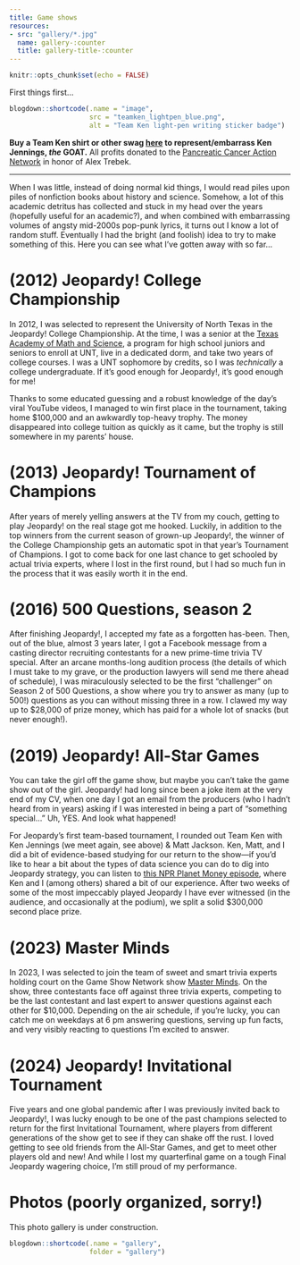 ```yaml
---
title: Game shows
resources: 
- src: "gallery/*.jpg"
  name: gallery-:counter
  title: gallery-title-:counter
---
```


```r
knitr::opts_chunk$set(echo = FALSE)
```

First things first...

```r
blogdown::shortcode(.name = "image",
                    src = "teamken_lightpen_blue.png",
                    alt = "Team Ken light-pen writing sticker badge")
```

**Buy a Team Ken shirt or other swag [here](https://teespring.com/team-ken-4ever) to represent/embarrass Ken Jennings, _the_ GOAT.** All profits donated to the [Pancreatic Cancer Action Network](https://pancan.org) in honor of Alex Trebek.

---

When I was little, instead of doing normal kid things, I would read piles upon piles of nonfiction books about history and science. Somehow, a lot of this academic detritus has collected and stuck in my head over the years (hopefully useful for an academic?), and when combined with embarrassing volumes of angsty mid-2000s pop-punk lyrics, it turns out I know a lot of random stuff. Eventually I had the bright (and foolish) idea to try to make something of this. Here you can see what I've gotten away with so far...

# (2012) Jeopardy! College Championship

In 2012, I was selected to represent the University of North Texas in the Jeopardy! College Championship. At the time, I was a senior at the [Texas Academy of Math and Science](https://tams.unt.edu), a program for high school juniors and seniors to enroll at UNT, live in a dedicated dorm, and take two years of college courses. I was a UNT sophomore by credits, so I was _technically_ a college undergraduate. If it's good enough for Jeopardy!, it's good enough for me!

Thanks to some educated guessing and a robust knowledge of the day's viral YouTube videos, I managed to win first place in the tournament, taking home $100,000 and an awkwardly top-heavy trophy. The money disappeared into college tuition as quickly as it came, but the trophy is still somewhere in my parents' house.

# (2013) Jeopardy! Tournament of Champions

After years of merely yelling answers at the TV from my couch, getting to play Jeopardy! on the real stage got me hooked. Luckily, in addition to the top winners from the current season of grown-up Jeopardy!, the winner of the College Championship gets an automatic spot in that year's Tournament of Champions. I got to come back for one last chance to get schooled by actual trivia experts, where I lost in the first round, but I had so much fun in the process that it was easily worth it in the end.

# (2016) 500 Questions, season 2

After finishing Jeopardy!, I accepted my fate as a forgotten has-been. Then, out of the blue, almost 3 years later, I got a Facebook message from a casting director recruiting contestants for a new prime-time trivia TV special. After an arcane months-long audition process (the details of which I must take to my grave, or the production lawyers will send me there ahead of schedule), I was miraculously selected to be the first "challenger" on Season 2 of 500 Questions, a show where you try to answer as many (up to 500!) questions as you can without missing three in a row. I clawed my way up to $28,000 of prize money, which has paid for a whole lot of snacks (but never enough!).

# (2019) Jeopardy! All-Star Games

You can take the girl off the game show, but maybe you can’t take the game show out of the girl. Jeopardy! had long since been a joke item at the very end of my CV, when one day I got an email from the producers (who I hadn’t heard from in years) asking if I was interested in being a part of “something special…” Uh, YES. And look what happened!

For Jeopardy’s first team-based tournament, I rounded out Team Ken with Ken Jennings (we meet again, see above) & Matt Jackson. Ken, Matt, and I did a bit of evidence-based studying for our return to the show—if you’d like to hear a bit about the types of data science you can do to dig into Jeopardy strategy, you can listen to [this NPR Planet Money episode](https://www.npr.org/2019/05/10/722198188/episode-912-how-uncle-jamie-broke-jeopardy), where Ken and I (among others) shared a bit of our experience. After two weeks of some of the most impeccably played Jeopardy I have ever witnessed (in the audience, and occasionally at the podium), we split a solid $300,000 second place prize.

# (2023) Master Minds

In 2023, I was selected to join the team of sweet and smart trivia experts holding court on the Game Show Network show [Master Minds](https://www.gameshownetwork.com/master-minds). On the show, three contestants face off against three trivia experts, competing to be the last contestant and last expert to answer questions against each other for $10,000. Depending on the air schedule, if you're lucky, you can catch me on weekdays at 6 pm answering questions, serving up fun facts, and very visibly reacting to questions I'm excited to answer.

# (2024) Jeopardy! Invitational Tournament

Five years and one global pandemic after I was previously invited back to Jeopardy!, I was lucky enough to be one of the past champions selected to return for the first Invitational Tournament, where players from different generations of the show get to see if they can shake off the rust. I loved getting to see old friends from the All-Star Games, and get to meet other players old and new! And while I lost my quarterfinal game on a tough Final Jeopardy wagering choice, I'm still proud of my performance.

# Photos (poorly organized, sorry!)

This photo gallery is under construction.

```r
blogdown::shortcode(.name = "gallery",
                    folder = "gallery")
```

